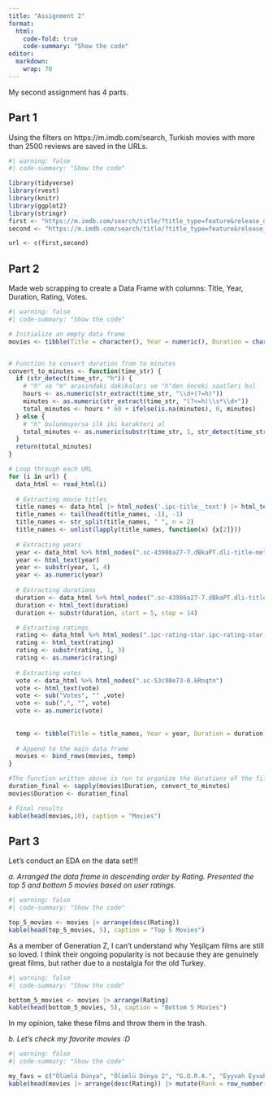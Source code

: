 ```yaml
---
title: "Assignment 2"
format:
  html:
    code-fold: true
    code-summary: "Show the code"
editor: 
  markdown: 
    wrap: 70
---
```


My second assignment has 4 parts.

## Part 1

Using the filters on https://m.imdb.com/search, Turkish movies with
more than 2500 reviews are saved in the URLs.

```r
#| warning: false
#| code-summary: "Show the code"

library(tidyverse)
library(rvest)
library(knitr)
library(ggplot2)
library(stringr)
first <- "https://m.imdb.com/search/title/?title_type=feature&release_date=,2009-12-31&num_votes=2500,&country_of_origin=TR&count=250"
second <- "https://m.imdb.com/search/title/?title_type=feature&release_date=2010-01-01,2023-12-31&num_votes=2500,&country_of_origin=TR&count=250"

url <- c(first,second)
```

## Part 2

Made web scrapping to create a Data Frame with columns: Title, Year,
Duration,
Rating, Votes.

```r
#| warning: false
#| code-summary: "Show the code"

# Initialize an empty data frame
movies <- tibble(Title = character(), Year = numeric(), Duration = character(), Rating = numeric(), Votes = numeric())


# Function to convert duration from to minutes
convert_to_minutes <- function(time_str) {
  if (str_detect(time_str, "h")) {
    # "h" ve "m" arasındaki dakikaları ve "h"den önceki saatleri bul
    hours <- as.numeric(str_extract(time_str, "\\d+(?=h)"))
    minutes <- as.numeric(str_extract(time_str, "(?<=h)\\s*\\d+"))
    total_minutes <- hours * 60 + ifelse(is.na(minutes), 0, minutes)
  } else {
    # "h" bulunmuyorsa ilk iki karakteri al
    total_minutes <- as.numeric(substr(time_str, 1, str_detect(time_str, "m")*2))
  }
  return(total_minutes)
}

# Loop through each URL
for (i in url) {
  data_html <- read_html(i)
  
  # Extracting movie titles
  title_names <- data_html |> html_nodes('.ipc-title__text') |> html_text()
  title_names <- tail(head(title_names, -1), -1)
  title_names <- str_split(title_names, " ", n = 2)
  title_names <- unlist(lapply(title_names, function(x) {x[2]}))
  
  # Extracting years
  year <- data_html %>% html_nodes(".sc-43986a27-7.dBkaPT.dli-title-metadata")
  year <- html_text(year)
  year <- substr(year, 1, 4)
  year <- as.numeric(year)
  
  # Extracting durations
  duration <- data_html %>% html_nodes(".sc-43986a27-7.dBkaPT.dli-title-metadata")
  duration <- html_text(duration)
  duration <- substr(duration, start = 5, stop = 14)

  # Extracting ratings
  rating <- data_html %>% html_nodes(".ipc-rating-star.ipc-rating-star--base.ipc-rating-star--imdb.ratingGroup--imdb-rating")
  rating <- html_text(rating)
  rating <- substr(rating, 1, 3)
  rating <- as.numeric(rating)
  
  # Extracting votes
  vote <- data_html %>% html_nodes(".sc-53c98e73-0.kRnqtn")
  vote <- html_text(vote)
  vote <- sub("Votes", "" ,vote)
  vote <- sub(",", "", vote)
  vote <- as.numeric(vote)
  
  
  temp <- tibble(Title = title_names, Year = year, Duration = duration, Rating = rating, Votes = vote)
  
  # Append to the main data frame
  movies <- bind_rows(movies, temp)
}

#The function written above is run to organize the durations of the films
duration_final <- sapply(movies$Duration, convert_to_minutes)
movies$Duration <- duration_final

# Final results
kable(head(movies,10), caption = "Movies")
```

## Part 3

Let's conduct an EDA on the data set!!!

*a. Arranged the data frame in descending order by Rating. Presented
the top 5 and bottom 5 movies based on user ratings.*

```r
#| warning: false
#| code-summary: "Show the code"

top_5_movies <- movies |> arrange(desc(Rating))
kable(head(top_5_movies, 5), caption = "Top 5 Movies")
```

As a member of Generation Z, I can't understand why Yeşilçam films are
still so loved. I think their ongoing popularity is not because they
are genuinely great films, but rather due to a nostalgia for the old
Turkey.

```r
#| warning: false
#| code-summary: "Show the code"

bottom_5_movies <- movies |> arrange(Rating)
kable(head(bottom_5_movies, 5), caption = "Bottom 5 Movies")
```

In my opinion, take these films and throw them in the trash.

*b. Let's check my favorite movies :D*

```r
#| warning: false
#| code-summary: "Show the code"

my_favs = c("Ölümlü Dünya", "Ölümlü Dünya 2", "G.O.R.A.", "Eyyvah Eyvah", "Babam ve Oglum")
kable(head(movies |> arrange(desc(Rating)) |> mutate(Rank = row_number()) |> filter(Title %in% my_favs), 5), caption = "My Favorites")
```
